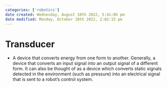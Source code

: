 ```yaml
---
categories: ['robotics']
date created: Wednesday, August 10th 2022, 5:41:05 pm
date modified: Monday, October 10th 2022, 2:02:15 pm
---
```


# Transducer
- A device that converts energy from one form to another. Generally, a device that converts an input signal into an output signal of a different form. It can also be thought of as a device which converts static signals detected in the environment (such as pressure) into an electrical signal that is sent to a robot's control system.



